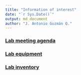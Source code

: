 ```yaml
---
title: "Information of interest"
date: "`r Sys.Date()`"
output: md_document
author: "J. Antonio Guzmán Q."
---
```


### [Lab meeting agenda](https://docs.google.com/spreadsheets/d/1WuqFlCpN2IROdJILOClJfxq4bRdT6joItHC74YO3Ljc/edit?usp=sharing)

### [Lab equipment]() 

### [Lab inventory]()
